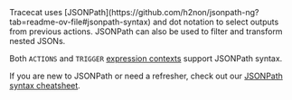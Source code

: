 <Note>
  Tracecat uses [JSONPath](https://github.com/h2non/jsonpath-ng?tab=readme-ov-file#jsonpath-syntax)
  and dot notation to select outputs from previous actions.
  JSONPath can also be used to filter and transform nested JSONs.

  Both `ACTIONS` and `TRIGGER` [expression contexts](/quickstart/expressions) support JSONPath syntax.

  If you are new to JSONPath or need a refresher, check out our [JSONPath syntax cheatsheet](/cheatsheets/jsonpath).
</Note>
